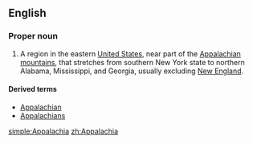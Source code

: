 ==English==
{{wikipedia}}

===Proper noun===
{{en-proper-noun}}

# A region in the eastern [[United States]], near part of the [[Appalachian mountains]], that stretches from southern New York state to northern Alabama, Mississippi, and Georgia, usually excluding [[New England]].

====Derived terms====
* [[Appalachian]]
* [[Appalachians]]

[[simple:Appalachia]]
[[zh:Appalachia]]